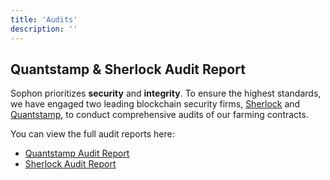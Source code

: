 ```yaml
---
title: 'Audits'
description: ''
---
```


## Quantstamp & Sherlock Audit Report

Sophon prioritizes **security** and **integrity**. To ensure the highest standards, we have engaged two leading blockchain security firms, [Sherlock](https://www.sherlock.xyz/) and [Quantstamp](https://quantstamp.com/), to conduct comprehensive audits of our farming contracts.

You can view the full audit reports here:

- [Quantstamp Audit Report](https://github.com/sophon-org/farming-contracts/blob/main/audits/Quantstamp%20-%20Sophon%20Farming%20Final%20Report.pdf)
- [Sherlock Audit Report](https://github.com/sophon-org/farming-contracts/blob/main/audits/Sherlock%20-%20sophon-farming-contracts-audit-report-1718619027.pdf)
